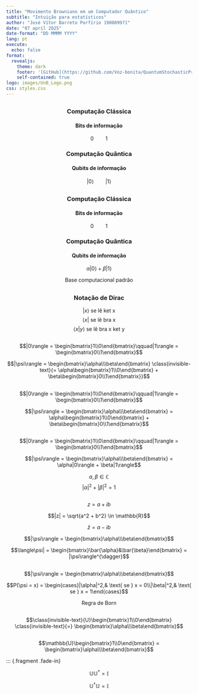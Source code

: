 ```yaml
---
title: "Movimento Browniano em um Computador Quântico"
subtitle: "Intuição para estatísticos"
author: "José Vítor Barreto Porfírio 190089971"
date: "07 april 2025"
date-format: "DD MMMM YYYY" 
lang: pt
execute:
  echo: false
format: 
  revealjs:
    theme: dark
    footer: '[GitHub](https://github.com/Voz-bonita/QuantumStochasticProcess)'
    self-contained: true
logo: images/UnB_Logo.png
css: styles.css
---
```


## {transition="fade"}

\newcommand{\ket}[1]{|#1\rangle}
\newcommand{\bra}[1]{\langle#1|}
\newcommand{\braket}[2]{\langle#1|#2\rangle}

<center>
<h3>Computação Clássica</h3>
<h4>Bits de informação</h4>

$$0 \qquad 1$$

</center>

::: {.fragment .fade-in}

<center>
<h3>Computação Quântica</h3>
<h4>Qubits de informação</h4>

$$\ket{0} \qquad \ket{1}$$

</center>

:::

## {transition="fade"}

<center>
<h3>Computação Clássica</h3>
<h4>Bits de informação</h4>

$$0 \qquad 1$$

</center>

<center>
<h3>Computação Quântica</h3>
<h4>Qubits de informação</h4>

$$\alpha\ket{0} + \beta\ket{1}$$

::: {.fragment .fade-in}

Base computacional padrão

:::

</center>

## {transition="fade"}

<center>
<h3>Notação de Dirac</h3>
</center>

$$\ket{x} \text{ se lê ket x}$$
$$\bra{x} \text{ se lê bra x}$$
$$\braket{x}{y} \text{ se lê bra x ket y}$$


## {transition="fade"}

$$\ket{0} = \begin{bmatrix}1\\0\end{bmatrix}\qquad\ket{1} = \begin{bmatrix}0\\1\end{bmatrix}$$

::: {.fragment .fade-in}

$$\ket{\psi} = \begin{bmatrix}\alpha\\\beta\end{bmatrix} \class{invisible-text}{= \alpha\begin{bmatrix}1\\0\end{bmatrix} + \beta\begin{bmatrix}0\\1\end{bmatrix}}$$

:::

## {transition="fade"}

$$\ket{0} = \begin{bmatrix}1\\0\end{bmatrix}\qquad\ket{1} = \begin{bmatrix}0\\1\end{bmatrix}$$

$$\ket{\psi} = \begin{bmatrix}\alpha\\\beta\end{bmatrix} = \alpha\begin{bmatrix}1\\0\end{bmatrix} + \beta\begin{bmatrix}0\\1\end{bmatrix}$$

## {transition="fade"}

$$\ket{0} = \begin{bmatrix}1\\0\end{bmatrix}\qquad\ket{1} = \begin{bmatrix}0\\1\end{bmatrix}$$

$$\ket{\psi} = \begin{bmatrix}\alpha\\\beta\end{bmatrix} = \alpha\ket{0} + \beta\ket{1}$$

::: {.fragment .fade-in}

$$\alpha, \beta \in \mathbb{C}$$
$$|\alpha|^2 + |\beta|^2 = 1$$

:::

## 

$$z = a + ib$$

::: {.fragment .fade-in}

$$|z| = \sqrt{a^2 + b^2} \in \mathbb{R}$$

:::

::: {.fragment .fade-in}

$$\bar{z} = a - ib$$

:::

::: {.fragment .fade-in}

$$\ket{\psi} = \begin{bmatrix}\alpha\\\beta\end{bmatrix}$$

$$\bra{\psi} = \begin{bmatrix}\bar{\alpha}&\bar{\beta}\end{bmatrix} = \ket{\psi}^{\dagger}$$

:::

##

$$\ket{\psi} = \begin{bmatrix}\alpha\\\beta\end{bmatrix}$$

$$P(\psi = x) = \begin{cases}|\alpha|^2,& \text{ se } x = 0\\|\beta|^2,& \text{ se } x = 1\end{cases}$$

::: {.fragment .fade-in}

<center>
Regra de Born
</center>

:::

##

$$\class{invisible-text}{U}\begin{bmatrix}1\\0\end{bmatrix} \class{invisible-text}{=} \begin{bmatrix}\alpha\\\beta\end{bmatrix}$$

##

$$\mathbb{U}\begin{bmatrix}1\\0\end{bmatrix} = \begin{bmatrix}\alpha\\\beta\end{bmatrix}$$

::: {.fragment .fade-in}

$$\mathbb{U}\mathbb{U}^\dagger = \mathbb{I}$$

$$\mathbb{U}^\dagger\mathbb{U} = \mathbb{I}$$